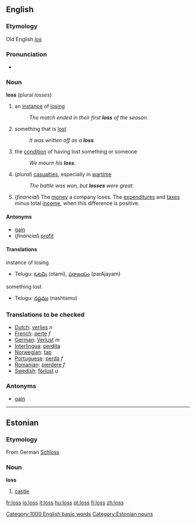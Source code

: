 ==English==

{{rank|plan|pain|official|940|loss|spot|wonderful|shook}}
===Etymology===
Old English ''[[los]]''

===Pronunciation===
*{{audio|en-us-loss.ogg|Audio (US)}}

===Noun===
'''loss'''  (plural ''losses'')
# an [[instance]] of [[losing]]
#:''The match ended in their first '''loss''' of the season.''
# something that is [[lost]]
#:''It was written off as a '''loss'''.''
# the [[condition]] of having lost something or someone
#:''We mourn his '''loss'''.''
#(''plural'') [[casualties]], especially in [[wartime]]
#:''The battle was won, but '''losses''' were great.''
#(''financial'') The [[money]] a company loses.  The [[expenditure]]s and [[tax]]es minus total [[income]], when this difference is positive.

====Antonyms====
*[[gain]]
*(''financial'') [[profit]]
====Translations====

;instance of losing
{{top}}
{{mid}}
*Telugu: [[ఓటమి]] (otami), [[పరాజయం]] (parAjayam)
{{bottom}}

;something lost
{{top}}
{{mid}}
*Telugu: [[నష్టము]] (nashtamu)
{{bottom}}

===Translations to be checked===
*[[Dutch]]: [[verlies]] ''n''
*[[French]]: [[perte]] ''f''
*[[German]]: [[Verlust]] ''m''
*[[Interlingua]]: [[perdita]]
*[[Norwegian]]: [[tap]]
*[[Portuguese]]: [[perda]] ''f''
*[[Romanian]]: [[pierdere]] ''f''
*[[Swedish]]: [[förlust]] ''u''

===Antonyms===
*[[gain]]

[[Category:1000 English basic words]]

----

==Estonian==
===Etymology===
From German [[Schloss]]
===Noun===
'''loss'''

# [[castle]]

[[Category:Estonian nouns]]

[[fr:loss]]
[[io:loss]]
[[it:loss]]
[[hu:loss]]
[[pt:loss]]
[[fi:loss]]
[[zh:loss]]